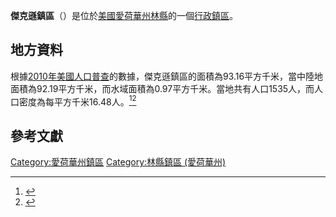{{noteTA
|G1=USState
|G2=地名
|G3=Unit
}}
{{Infobox settlement
|official_name            = 傑克遜鎮區
|native_name = Jackson Township
|settlement_type          = [[行政鎮區|行政鎮區]]
|image_skyline            = 
|imagesize                = 
|image_map                = 
|mapsize                  = 
|pushpin_map  =USA Iowa
|pushpin_label = 傑克遜鎮區
|pushpin_label_position   = top
|pushpin_map_caption      = 傑克遜鎮區在愛荷華州的位置
|subdivision_type         = [[世界政區索引|國家]]
|subdivision_type1        = [[美国州份|州份]]
|subdivision_type2        = [[愛荷華州行政区划|縣]]
|subdivision_name         = [[美国|美国]]
|subdivision_name1        = [[愛荷華州|愛荷華州]]
|subdivision_name2        = [[林縣_(愛荷華州)|林縣]]
|elevation_ft             = 928
|elevation_m              = 283
|timezone                 = [[北美中部時區|北美中部時區]]
|area_total_km2           = 93.16
|area_land_km2            = 92.19
|area_water_km2           = 0.97
|area_total_sq_mi         = 
|area_land_sq_mi          = 
|area_water_sq_mi         = 
|population_as_of         = [[2010年美國人口普查|2010]]
|population_footnotes     = 
|population_total         = 1535
|population_density_km2   = auto
|population_density_sq_mi = auto
|utc_offset               = -6
|coordinates              = {{coord|42|15|00|N|91|32|00|W|type:city_region:US-AL_source:GNS-enwiki|display=inline,title}}
| coor_pinpoint           = 
| coordinates_footnotes   = 
|timezone_DST             = CDT
|utc_offset_DST           = -5
|postal_code_type         = [[美國郵區編號|郵區編號]]
|postal_code              = 
|area_code                = {{link-en|电话区号319|Area code 319|319}}
|blank_name = [[地名信息系统|GNIS ID]]
|blank_info = 468103
}}
'''傑克遜鎮區'''（{{lang-en|Jackson Township}}）是位於[[美國|美國]][[愛荷華州|愛荷華州]][[林縣_(愛荷華州)|林縣]]的一個[[行政鎮區|行政鎮區]]。

== 地方資料 ==
根據[[2010年美國人口普查|2010年美國人口普查]]的數據，傑克遜鎮區的面積為93.16平方千米，當中陸地面積為92.19平方千米，而水域面積為0.97平方千米。當地共有人口1535人，而人口密度為每平方千米16.48人。<ref name="GR8">{{cite web|url=http://factfinder2.census.gov|publisher=[[美国人口调查局|美国人口调查局]]|accessdate=2011-05-14|title=American FactFinder|archive-date=2013-09-11|archive-url=https://web.archive.org/web/20130911234518/http://factfinder2.census.gov/}}</ref><ref>{{cite web|url=https://www.citypopulation.de/en/usa/iowa/admin/|title=USA: Iowa (Counties and Townships) - City Population}}</ref>

== 參考文獻 ==
{{reflist}}

{{林縣 (愛荷華州)}}

{{DEFAULTSORT:Jackson Township}}
[[Category:愛荷華州鎮區|Category:愛荷華州鎮區]]
[[Category:林縣鎮區_(愛荷華州)|Category:林縣鎮區 (愛荷華州)]]

{{Iowa-geo-stub}}